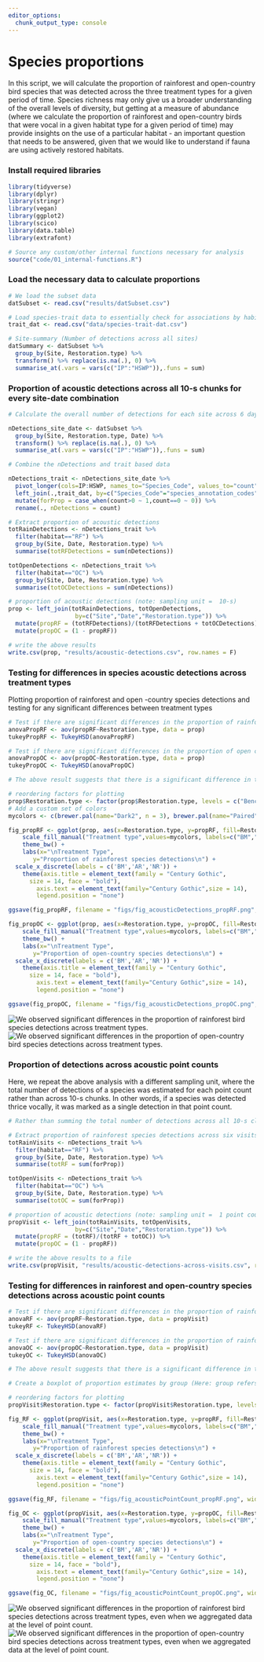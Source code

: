 ```yaml
---
editor_options: 
  chunk_output_type: console
---
```


# Species proportions

In this script, we will calculate the proportion of rainforest and open-country bird species that was detected across the three treatment types for a given period of time. Species richness may only give us a broader understanding of the overall levels of diversity, but getting at a measure of abundance (where we calculate the proportion of rainforest and open-country birds that were vocal in a given habitat type for a given period of time) may provide insights on the use of a particular habitat - an important question that needs to be answered, given that we would like to understand if fauna are using actively restored habitats.  

### Install required libraries
```r
library(tidyverse)
library(dplyr)
library(stringr)
library(vegan)
library(ggplot2)
library(scico)
library(data.table)
library(extrafont)

# Source any custom/other internal functions necessary for analysis
source("code/01_internal-functions.R")
```

### Load the necessary data to calculate proportions
```r
# We load the subset data
datSubset <- read.csv("results/datSubset.csv")

# Load species-trait data to essentially check for associations by habitat type
trait_dat <- read.csv("data/species-trait-dat.csv")

# Site-summary (Number of detections across all sites)
datSummary <- datSubset %>%
  group_by(Site, Restoration.type) %>%
  transform() %>% replace(is.na(.), 0) %>%
  summarise_at(.vars = vars(c("IP":"HSWP")),.funs = sum)
```

### Proportion of acoustic detections across all 10-s chunks for every site-date combination
```r
# Calculate the overall number of detections for each site across 6 days of data (translates to ~96-min of data per site; each detection corresponding to a temporal unit of 10 seconds). Here, we include dates, since each visit can explain the detections/proportion of detections for future modeling.   

nDetections_site_date <- datSubset %>%
  group_by(Site, Restoration.type, Date) %>%
  transform() %>% replace(is.na(.), 0) %>%
  summarise_at(.vars = vars(c("IP":"HSWP")),.funs = sum)

# Combine the nDetections and trait based data

nDetections_trait <- nDetections_site_date %>%
  pivot_longer(cols=IP:HSWP, names_to="Species_Code", values_to="count") %>%
  left_join(.,trait_dat, by=c("Species_Code"="species_annotation_codes")) %>%
  mutate(forProp = case_when(count>0 ~ 1,count==0 ~ 0)) %>%
  rename(., nDetections = count)

# Extract proportion of acoustic detections
totRainDetections <- nDetections_trait %>%
  filter(habitat=="RF") %>%
  group_by(Site, Date, Restoration.type) %>%
  summarise(totRFDetections = sum(nDetections))

totOpenDetections <- nDetections_trait %>%
  filter(habitat=="OC") %>%
  group_by(Site, Date, Restoration.type) %>%
  summarise(totOCDetections = sum(nDetections))

# proportion of acoustic detections (note: sampling unit =  10-s)
prop <- left_join(totRainDetections, totOpenDetections, 
                   by=c("Site","Date","Restoration.type")) %>%
  mutate(propRF = (totRFDetections)/(totRFDetections + totOCDetections)) %>%
  mutate(propOC = (1 - propRF))

# write the above results
write.csv(prop, "results/acoustic-detections.csv", row.names = F)
```

### Testing for differences in species acoustic detections across treatment types

Plotting proportion of rainforest and open -country species detections and testing for any significant differences between treatment types
```r
# Test if there are significant differences in the proportion of rainforest species across treatment types
anovaPropRF <- aov(propRF~Restoration.type, data = prop)
tukeyPropRF <- TukeyHSD(anovaPropRF)

# Test if there are significant differences in the proportion of open country species across treatment types
anovaPropOC <- aov(propOC~Restoration.type, data = prop)
tukeyPropOC <- TukeyHSD(anovaPropOC)

# The above result suggests that there is a significant difference in the proportion of detections of rainforest  and open-country species across treatment types

# reordering factors for plotting
prop$Restoration.type <- factor(prop$Restoration.type, levels = c("Benchmark", "Active", "Passive"))
# Add a custom set of colors
mycolors <- c(brewer.pal(name="Dark2", n = 3), brewer.pal(name="Paired", n = 3))

fig_propRF <- ggplot(prop, aes(x=Restoration.type, y=propRF, fill=Restoration.type)) +  geom_boxplot(alpha=0.7) + 
    scale_fill_manual("Treatment type",values=mycolors, labels=c("BM","AR","NR")) +
    theme_bw() +
    labs(x="\nTreatment Type", 
       y="Proportion of rainforest species detections\n") +
  scale_x_discrete(labels = c('BM','AR','NR')) +
    theme(axis.title = element_text(family = "Century Gothic",
      size = 14, face = "bold"),
        axis.text = element_text(family="Century Gothic",size = 14),
        legend.position = "none")

ggsave(fig_propRF, filename = "figs/fig_acousticDetections_propRF.png", width=12, height=7, device = png(), units="in", dpi = 300); dev.off()

fig_propOC <- ggplot(prop, aes(x=Restoration.type, y=propOC, fill=Restoration.type)) +  geom_boxplot(alpha=0.7) + 
    scale_fill_manual("Treatment type",values=mycolors, labels=c("BM","AR","NR")) +
    theme_bw() +
    labs(x="\nTreatment Type", 
       y="Proportion of open-country species detections\n") +
  scale_x_discrete(labels = c('BM','AR','NR')) +
    theme(axis.title = element_text(family = "Century Gothic",
      size = 14, face = "bold"),
        axis.text = element_text(family="Century Gothic",size = 14),
        legend.position = "none")

ggsave(fig_propOC, filename = "figs/fig_acousticDetections_propOC.png", width=12, height=7, device = png(), units="in", dpi = 300); dev.off()
```

![We observed significant differences in the proportion of rainforest bird species detections across treatment types.](figs/fig_acousticDetections_propRF.png)
![We observed significant differences in the proportion of open-country bird species detections across treatment types.](figs/fig_acousticDetections_propOC.png)

### Proportion of detections across acoustic point counts

Here, we repeat the above analysis with a different sampling unit, where the total number of detections of a species was estimated for each point count rather than across 10-s chunks. In other words, if a species was detected thrice vocally, it was marked as a single detection in that point count. 
```r
# Rather than summing the total number of detections across all 10-s clips for every 16-min, here we calculate the proportion of times a species was detected in six visits. 

# Extract proportion of rainforest species detections across six visits
totRainVisits <- nDetections_trait %>%
  filter(habitat=="RF") %>%
  group_by(Site, Date, Restoration.type) %>%
  summarise(totRF = sum(forProp))

totOpenVisits <- nDetections_trait %>%
  filter(habitat=="OC") %>%
  group_by(Site, Date, Restoration.type) %>%
  summarise(totOC = sum(forProp))

# proportion of acoustic detections (note: sampling unit =  1 point count)
propVisit <- left_join(totRainVisits, totOpenVisits, 
                   by=c("Site","Date","Restoration.type")) %>%
  mutate(propRF = (totRF)/(totRF + totOC)) %>%
  mutate(propOC = (1 - propRF))

# write the above results to a file
write.csv(propVisit, "results/acoustic-detections-across-visits.csv", row.names = F)
```

### Testing for differences in rainforest and open-country species detections across acoustic point counts
```r
# Test if there are significant differences in the proportion of rainforest species across treatment types
anovaRF <- aov(propRF~Restoration.type, data = propVisit)
tukeyRF <- TukeyHSD(anovaRF)

# Test if there are significant differences in the proportion of rainforest species across treatment types
anovaOC <- aov(propOC~Restoration.type, data = propVisit)
tukeyOC <- TukeyHSD(anovaOC)

# The above result suggests that there is a significant difference in the proportion of detections of rainforest and open-country species across all treatment types at the level of an acoustic point count. 

# Create a boxplot of proportion estimates by group (Here: group refers to Restoration Type)

# reordering factors for plotting
propVisit$Restoration.type <- factor(propVisit$Restoration.type, levels = c("Benchmark", "Active", "Passive"))

fig_RF <- ggplot(propVisit, aes(x=Restoration.type, y=propRF, fill=Restoration.type)) +  geom_boxplot(alpha=0.7) + 
    scale_fill_manual("Treatment type",values=mycolors, labels=c("BM","AR","NR")) +
    theme_bw() +
    labs(x="\nTreatment Type", 
       y="Proportion of rainforest species detections\n") +
  scale_x_discrete(labels = c('BM','AR','NR')) +
    theme(axis.title = element_text(family = "Century Gothic",
      size = 14, face = "bold"),
        axis.text = element_text(family="Century Gothic",size = 14),
        legend.position = "none")

ggsave(fig_RF, filename = "figs/fig_acousticPointCount_propRF.png", width=12, height=7, device = png(), units="in", dpi = 300); dev.off()

fig_OC <- ggplot(propVisit, aes(x=Restoration.type, y=propOC, fill=Restoration.type)) +  geom_boxplot(alpha=0.7) + 
    scale_fill_manual("Treatment type",values=mycolors, labels=c("BM","AR","NR")) +
    theme_bw() +
    labs(x="\nTreatment Type", 
       y="Proportion of open-country species detections\n") +
  scale_x_discrete(labels = c('BM','AR','NR')) +
    theme(axis.title = element_text(family = "Century Gothic",
      size = 14, face = "bold"),
        axis.text = element_text(family="Century Gothic",size = 14),
        legend.position = "none")

ggsave(fig_OC, filename = "figs/fig_acousticPointCount_propOC.png", width=12, height=7, device = png(), units="in", dpi = 300); dev.off()
```

![We observed significant differences in the proportion of rainforest bird species detections across treatment types, even when we aggregated data at the level of point count.](figs/fig_acousticPointCount_propRF.png)
![We observed significant differences in the proportion of open-country bird species detections across treatment types, even when we aggregated data at the level of point count.](figs/fig_acousticPointCount_propOC.png)
